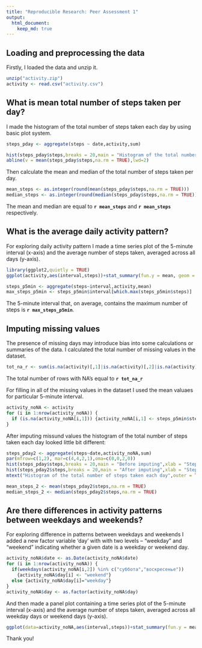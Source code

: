 ```yaml
---
title: "Reproducible Research: Peer Assessment 1"
output: 
  html_document:
    keep_md: true
---
```

## Loading and preprocessing the data
Firstly, I loaded the data and unzip it.
``` r
unzip("activity.zip")
activity <- read.csv("activity.csv")
```
## What is mean total number of steps taken per day?
I made the histogram of the total number of steps taken each day by using basic plot system.
```r
steps_pday <- aggregate(steps ~ date,activity,sum)

hist(steps_pday$steps,breaks = 20,main = "Histogram of the total number of steps taken each day",xlab = "Steps",col = "light blue")
abline(v = mean(steps_pday$steps,na.rm = TRUE),lwd=2)
```
Then calculate the mean and median of the total number of steps taken per day.
```r
mean_steps <- as.integer(round(mean(steps_pday$steps,na.rm = TRUE)))
median_steps <- as.integer(round(median(steps_pday$steps,na.rm = TRUE)))
```
The mean and median are equal to **`r mean_steps`** and **`r mean_steps`** respectively.

## What is the average daily activity pattern?
For exploring daily activity pattern I made a time series plot of the 5-minute interval (x-axis) and the average number of steps taken, averaged across all days (y-axis).
```r
library(ggplot2,quietly = TRUE)
ggplot(activity,aes(interval,steps))+stat_summary(fun.y = mean, geom = "line",na.rm = TRUE,col="steelblue")+ggtitle("Time series plot of the average number of steps taken")+xlab("5-minute interval")
```
```r
steps_p5min <- aggregate(steps~interval,activity,mean)
max_steps_p5min <- steps_p5min$interval[which.max(steps_p5min$steps)]
```
The 5-minute interval that, on average, contains the maximum number of steps is **`r max_steps_p5min`**.

## Imputing missing values
The presence of missing days may introduce bias into some calculations or summaries of the data. I calculated the total number of missing values in the dataset.
```r
tot_na_r <- sum(is.na(activity)[,1]|is.na(activity)[,2]|is.na(activity)[,3])
```
The total number of rows with NA's equal to **`r tot_na_r`**

For filling in all of the missing values in the dataset I used the mean valuaes for particular 5-minute interval.
```r
activity_noNA <- activity
for (i in 1:nrow(activity_noNA)) {
  if (is.na(activity_noNA[i,1])) {activity_noNA[i,1] <- steps_p5min$steps[which(steps_p5min$interval == activity_noNA[i,3])]}
}
```
After imputing missund values the histogram of the total number of steps taken each day looked little bit different:
```r
steps_pday2 <- aggregate(steps~date,activity_noNA,sum)
par(mfrow=c(1,2), mar=c(4,4,2,1),oma=c(0,0,2,0))
hist(steps_pday$steps,breaks = 20,main = "Before imputing",xlab = "Steps",col = "light blue")
hist(steps_pday2$steps,breaks = 20,main = "After imputing",xlab = "Steps",col = "light blue")
mtext("Histogram of the total number of steps taken each day",outer = TRUE)
```
```r
mean_steps_2 <- mean(steps_pday2$steps,na.rm = TRUE)
median_steps_2 <- median(steps_pday2$steps,na.rm = TRUE)
```
## Are there differences in activity patterns between weekdays and weekends?
For exploring difference in patterns between weekdays and weekends I added a new factor variable 'day' with with two levels – “weekday” and “weekend” indicating whether a given date is a weekday or weekend day.
```r
activity_noNA$date <- as.Date(activity_noNA$date)
for (i in 1:nrow(activity_noNA)) {
  if(weekdays(activity_noNA[i,2]) %in% c("суббота","воскресенье")) 
    {activity_noNA$day[i] <- "weekend"}
  else {activity_noNA$day[i]="weekday"}
}
activity_noNA$day <- as.factor(activity_noNA$day)
```
And then made a panel plot containing a time series plot of the 5-minute interval (x-axis) and the average number of steps taken, averaged across all weekday days or weekend days (y-axis).
```r
ggplot(data=activity_noNA,aes(interval,steps))+stat_summary(fun.y = mean,geom="line",col="steelblue")+facet_grid(.~day)+ggtitle("The average number of steps across weekdays and weekends")
```
Thank you!
